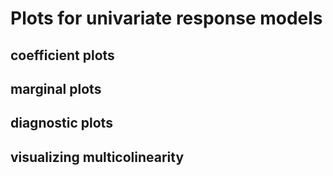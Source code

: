 # Plots for univariate response models {#sec-linear-models-plots}

## coefficient plots

## marginal plots

## diagnostic plots

## visualizing multicolinearity
